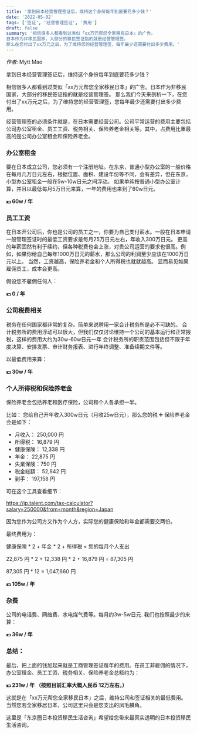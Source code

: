 ```yaml
---
title: '拿到日本经营管理签证后，维持这个身份每年到底要花多少钱？'
date: '2022-05-02'
tags: ['签证', '经营管理签证', '费用']
draft: false
summary: '相信很多人都看到过类似「xx万元帮您全家移民日本」的广告。
日本作为非移民国家，大部分的移民签证指的就是经营管理签。
那么在您付出了xx万元之后，为了维持您的经营管理签，每年最少还需要付出多少费用。'
---
```


_作者_: Mytt Mao

拿到日本经营管理签证后，维持这个身份每年到底要花多少钱？

相信很多人都看到过类似「xx万元帮您全家移民日本」的广告。日本作为非移民国家，大部分的移民签证指的就是经营管理签。
那么我们今天来剖析一下，在您付出了xx万元之后，为了维持您的经营管理签，您每年最少还需要付出多少费用。

经营管理签的必须条件就是，在日本需要经营公司。公司平常运营的费用主要包括公司办公室租金、员工工资、税务相关、保险养老金相关等。其中，占费用比重最高的是公司办公室租金和保险养老金。

### 办公室租金

要在日本成立公司，您必须有一个注册地址。在东京，普通小型办公室的一般价格在每月几万日元左右，根据位置、面积、建设年份等不同，会有差异，但在东京，小型办公室租金一般在5w-10w日元之间浮动。
如果单纯按普通小型办公室计算，并且以最低每月5万日元来算，一年的费用也来到了60w日元。

<strong>💴 60w / 年</strong>

### 员工工资

在日本开公司后，你也是公司的员工之一，你要为自己支付薪水。一般在日本申请一般管理签证时的最低工资要求是每月25万日元左右，年收入300万日元。
更高的年薪固然有利于续约，但各种税费也会上涨，对贵公司运营的要求也很高。例如，如果你给自己每年1000万日元的薪水，那么公司的利润至少应该在1000万日元以上。
当然，工资越高，保险养老金和个人所得税也就就越高。
显而易见如果雇佣员工，成本会更高。

假设您不雇佣任何人：

<strong>💴 0 / 年</strong>

### 公司税费相关

税务在任何国家都非常的复杂。简单来说聘用一家会计税务所是必不可缺的。
会计税务所的费用浮动可以很大，但我们仅仅讨论维持一个公司的基本运行和正常报税，这样的费用大约为30w-60w日元一年
会计税务所的职责范围包括但不限于年度决算、安排发票、审计财务报表、进行年终调整、准备续期文件等。

以最低费用来算：

<strong>💴 30w / 年</strong>

### 个人所得税和保险养老金

保险养老金包括养老和医疗保险，公司和个人各承担一半。

比如：
您给自己开年收入300w日元（月收25w日元），那么您的税 ➕ 保险养老金会是如下：
- 月收入： 250,000 円
- 所得税： 16,879 円
- 健康保険： 12,338 円
- 年金： 22,875 円
- 失業保険：750 円
- 税金総額： 52,842 円
- 到手： 197,158 円

可在这个工具查看细节：

https://jp.talent.com/tax-calculator?salary=250000&from=month&region=Japan

因为您作为公司方又作为个人方，实际您的健康保险和年金都需要交两份。

最终费用为：

健康保険 * 2 + 年金 * 2 + 所得税 = 您的每月个人支出

22,875 円 * 2 + 12,338 円 * 2 + 16,879 円 = 87,305 円

87,305 円 * 12 = 1,047,660 円

<strong>💴 105w / 年</strong>

### 杂费

公司的电话费、网络费、水电煤气费等。每月约3w-5w日元.
我们也按照最少的来算：

<strong>💴 36w / 年</strong>

### 总结：

最后，把上面的钱加起来就是工商管理签证每年的费用。在员工非雇佣的情况下，办公室租金、员工工资、税务相关、保险养老金总额约为：

<strong>💴 231w / 年 （按照目前汇率大概人民币 12万左右。）</strong>

这就是在「xx万元帮您全家移民日本」之后，维持公司和签证相关的最低费用。
当然您若全家移居日本，公司这里只会是您支出的凤毛麟角。

这里是「东京圈日本投资移民生活咨询」希望给您带来最真实透明的日本投资移民生活咨询。
